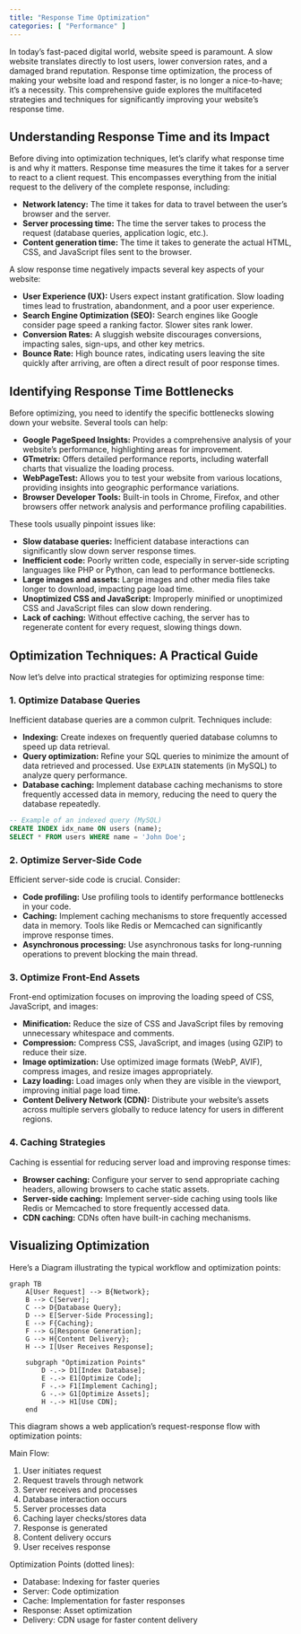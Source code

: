 ```yaml
---
title: "Response Time Optimization"
categories: [ "Performance" ]
---
```


In today's fast-paced digital world, website speed is paramount. A slow website translates directly to lost users, lower conversion rates, and a damaged brand reputation. Response time optimization, the process of making your website load and respond faster, is no longer a nice-to-have; it's a necessity. This comprehensive guide explores the multifaceted strategies and techniques for significantly improving your website's response time.

## Understanding Response Time and its Impact

Before diving into optimization techniques, let's clarify what response time is and why it matters. Response time measures the time it takes for a server to react to a client request. This encompasses everything from the initial request to the delivery of the complete response, including:

-   **Network latency:** The time it takes for data to travel between the user's browser and the server.
-   **Server processing time:** The time the server takes to process the request (database queries, application logic, etc.).
-   **Content generation time:** The time it takes to generate the actual HTML, CSS, and JavaScript files sent to the browser.

A slow response time negatively impacts several key aspects of your website:

-   **User Experience (UX):** Users expect instant gratification. Slow loading times lead to frustration, abandonment, and a poor user experience.
-   **Search Engine Optimization (SEO):** Search engines like Google consider page speed a ranking factor. Slower sites rank lower.
-   **Conversion Rates:** A sluggish website discourages conversions, impacting sales, sign-ups, and other key metrics.
-   **Bounce Rate:** High bounce rates, indicating users leaving the site quickly after arriving, are often a direct result of poor response times.

## Identifying Response Time Bottlenecks

Before optimizing, you need to identify the specific bottlenecks slowing down your website. Several tools can help:

-   **Google PageSpeed Insights:** Provides a comprehensive analysis of your website's performance, highlighting areas for improvement.
-   **GTmetrix:** Offers detailed performance reports, including waterfall charts that visualize the loading process.
-   **WebPageTest:** Allows you to test your website from various locations, providing insights into geographic performance variations.
-   **Browser Developer Tools:** Built-in tools in Chrome, Firefox, and other browsers offer network analysis and performance profiling capabilities.

These tools usually pinpoint issues like:

-   **Slow database queries:** Inefficient database interactions can significantly slow down server response times.
-   **Inefficient code:** Poorly written code, especially in server-side scripting languages like PHP or Python, can lead to performance bottlenecks.
-   **Large images and assets:** Large images and other media files take longer to download, impacting page load time.
-   **Unoptimized CSS and JavaScript:** Improperly minified or unoptimized CSS and JavaScript files can slow down rendering.
-   **Lack of caching:** Without effective caching, the server has to regenerate content for every request, slowing things down.

## Optimization Techniques: A Practical Guide

Now let's delve into practical strategies for optimizing response time:

### 1. Optimize Database Queries

Inefficient database queries are a common culprit. Techniques include:

-   **Indexing:** Create indexes on frequently queried database columns to speed up data retrieval.
-   **Query optimization:** Refine your SQL queries to minimize the amount of data retrieved and processed. Use `EXPLAIN` statements (in MySQL) to analyze query performance.
-   **Database caching:** Implement database caching mechanisms to store frequently accessed data in memory, reducing the need to query the database repeatedly.

``` sql
-- Example of an indexed query (MySQL)
CREATE INDEX idx_name ON users (name);
SELECT * FROM users WHERE name = 'John Doe';
```

### 2. Optimize Server-Side Code

Efficient server-side code is crucial. Consider:

-   **Code profiling:** Use profiling tools to identify performance bottlenecks in your code.
-   **Caching:** Implement caching mechanisms to store frequently accessed data in memory. Tools like Redis or Memcached can significantly improve response times.
-   **Asynchronous processing:** Use asynchronous tasks for long-running operations to prevent blocking the main thread.

### 3. Optimize Front-End Assets

Front-end optimization focuses on improving the loading speed of CSS, JavaScript, and images:

-   **Minification:** Reduce the size of CSS and JavaScript files by removing unnecessary whitespace and comments.
-   **Compression:** Compress CSS, JavaScript, and images (using GZIP) to reduce their size.
-   **Image optimization:** Use optimized image formats (WebP, AVIF), compress images, and resize images appropriately.
-   **Lazy loading:** Load images only when they are visible in the viewport, improving initial page load time.
-   **Content Delivery Network (CDN):** Distribute your website's assets across multiple servers globally to reduce latency for users in different regions.

### 4. Caching Strategies

Caching is essential for reducing server load and improving response times:

-   **Browser caching:** Configure your server to send appropriate caching headers, allowing browsers to cache static assets.
-   **Server-side caching:** Implement server-side caching using tools like Redis or Memcached to store frequently accessed data.
-   **CDN caching:** CDNs often have built-in caching mechanisms.

## Visualizing Optimization

Here's a Diagram illustrating the typical workflow and optimization points:

```mermaid
graph TB
    A[User Request] --> B{Network};
    B --> C[Server];
    C --> D{Database Query};
    D --> E[Server-Side Processing];
    E --> F{Caching};
    F --> G[Response Generation];
    G --> H{Content Delivery};
    H --> I[User Receives Response];

    subgraph "Optimization Points"
        D -.-> D1[Index Database];
        E -.-> E1[Optimize Code];
        F -.-> F1[Implement Caching];
        G -.-> G1[Optimize Assets];
        H -.-> H1[Use CDN];
    end
```

This diagram shows a web application's request-response flow with optimization points:

Main Flow:

1. User initiates request
2. Request travels through network
3. Server receives and processes
4. Database interaction occurs
5. Server processes data
6. Caching layer checks/stores data
7. Response is generated
8. Content delivery occurs
9. User receives response

Optimization Points (dotted lines):

- Database: Indexing for faster queries
- Server: Code optimization
- Cache: Implementation for faster responses
- Response: Asset optimization
- Delivery: CDN usage for faster content delivery
